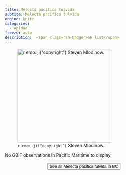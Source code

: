 ```yaml
---
title: Melecta pacifica fulvida
subtite: Melecta pacifica fulvida
engine: knitr
categories:
  - Apidae
freeze: auto
description:  <span class="sh-badge">SH list</span>
---
```

![`r emo::ji("copyright")` Steven Mlodinow.](https://inaturalist-open-data.s3.amazonaws.com/photos/210106427/large.jpg){height=300}



No GBIF observations in Pacific Maritime to display.
<br><br>
<center>


<a href="https://inaturalist.ca/observations?place_id=any&subview=map&taxon_id=237238"><button type="button" class="btn btn-secondary">See all Melecta pacifica fulvida in BC <i class="fa-solid fa-arrow-up-right-from-square"></i> </button></a>
</center>
